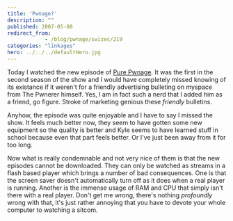 ```yaml
---
title: 'Pwnage?'
description: ""
published: 2007-05-08
redirect_from: 
            - /blog/pwnage/swizec/219
categories: "linkages"
hero: ../../../defaultHero.jpg
---
```

Today I watched the new episode of [Pure Pwnage](http://www.purepwnage.com). It was the first in the second season of the show and I would have completely missed knowing of its existance if it weren&#x27;t for a friendly advertising bulleting on myspace from The Pwnerer himself. Yes, I am in fact such a nerd that I added him as a friend, go figure. Stroke of marketing genious these _friendly_ bulletins.

Anyhow, the episode was quite enjoyable and I have to say I missed the show. It feels much better now, they seem to have gotten some new equipment so the quality is better and Kyle seems to have learned stuff in school because even that part feels better. Or I&#x27;ve just been away from it for too long.

Now what is really condemnable and not very nice of them is that the new episodes cannot be downloaded. They can only be watched as streams in a flash based player which brings a number of bad consequences. One is that the screen saver doesn&#x27;t automatically turn off as it does when a real player is running. Another is the immense usage of RAM and CPU that simply isn&#x27;t there with a real player. Don&#x27;t get me wrong, there&#x27;s nothing _profoundly_ wrong with that, it&#x27;s just rather annoying that you have to devote your whole computer to watching a sitcom.
